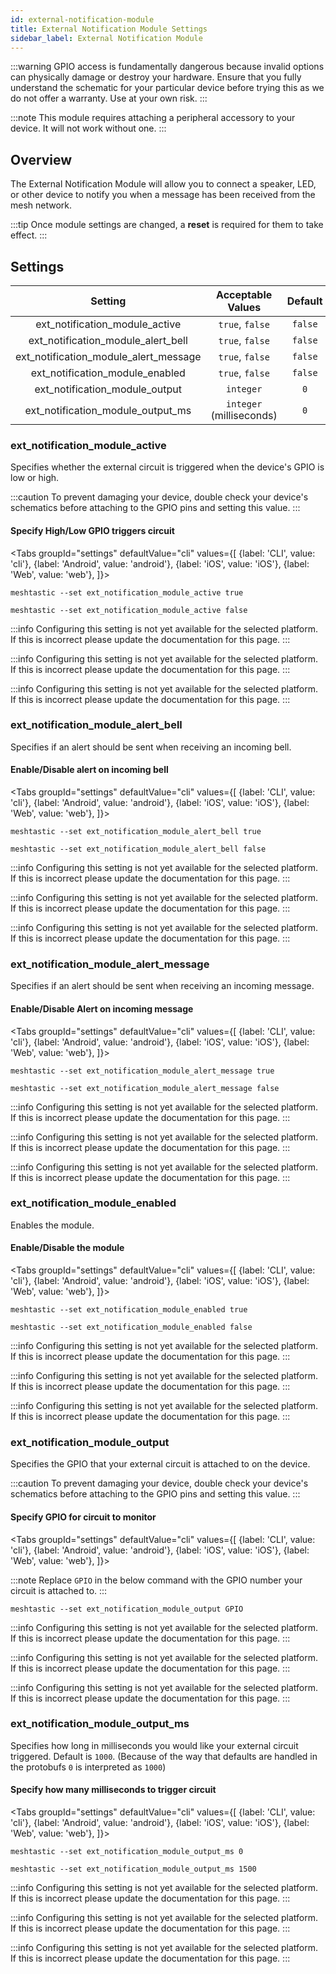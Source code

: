 ```yaml
---
id: external-notification-module
title: External Notification Module Settings
sidebar_label: External Notification Module
---
```




:::warning
GPIO access is fundamentally dangerous because invalid options can physically damage or destroy your hardware. Ensure that you fully understand the schematic for your particular device before trying this as we do not offer a warranty. Use at your own risk.
:::
<PluginModule name="ext_notification_module" rename="ext_notification_plugin" />

<!--- TODO add link to hardware setup to admonition--->

:::note
This module requires attaching a peripheral accessory to your device. It will not work without one.
:::

## Overview

The External Notification Module will allow you to connect a speaker, LED, or other device to notify you when a message has been received from the mesh network.

:::tip
Once module settings are changed, a **reset** is required for them to take effect.
:::

## Settings

|                Setting                |    Acceptable Values     | Default |
| :-----------------------------------: | :----------------------: | :-----: |
|    ext_notification_module_active     |     `true`, `false`      | `false` |
|  ext_notification_module_alert_bell   |     `true`, `false`      | `false` |
| ext_notification_module_alert_message |     `true`, `false`      | `false` |
|    ext_notification_module_enabled    |     `true`, `false`      | `false` |
|    ext_notification_module_output     |        `integer`         |   `0`   |
|   ext_notification_module_output_ms   | `integer` (milliseconds) |   `0`   |

### ext_notification_module_active

Specifies whether the external circuit is triggered when the device's GPIO is low or high.

:::caution
To prevent damaging your device, double check your device's schematics before attaching to the GPIO pins and setting this value.
:::

#### Specify High/Low GPIO triggers circuit

<Tabs
groupId="settings"
defaultValue="cli"
values={[
{label: 'CLI', value: 'cli'},
{label: 'Android', value: 'android'},
{label: 'iOS', value: 'iOS'},
{label: 'Web', value: 'web'},
]}>
<TabItem value="cli">

```shell title="GPIO active high"
meshtastic --set ext_notification_module_active true
```

```shell title="GPIO active low (default)"
meshtastic --set ext_notification_module_active false
```

  </TabItem>
  <TabItem value="android">

:::info
Configuring this setting is not yet available for the selected platform. If this is incorrect please update the documentation for this page.
:::

  </TabItem>
  <TabItem value="iOS">

:::info
Configuring this setting is not yet available for the selected platform. If this is incorrect please update the documentation for this page.
:::

  </TabItem>
  <TabItem value="web">

:::info
Configuring this setting is not yet available for the selected platform. If this is incorrect please update the documentation for this page.
:::

  </TabItem>
</Tabs>

### ext_notification_module_alert_bell

Specifies if an alert should be sent when receiving an incoming bell.

#### Enable/Disable alert on incoming bell

<Tabs
groupId="settings"
defaultValue="cli"
values={[
{label: 'CLI', value: 'cli'},
{label: 'Android', value: 'android'},
{label: 'iOS', value: 'iOS'},
{label: 'Web', value: 'web'},
]}>
<TabItem value="cli">

```shell title="Enable alert on incoming bell"
meshtastic --set ext_notification_module_alert_bell true
```

```shell title="Disable alert on incoming bell"
meshtastic --set ext_notification_module_alert_bell false
```

  </TabItem>
  <TabItem value="android">

:::info
Configuring this setting is not yet available for the selected platform. If this is incorrect please update the documentation for this page.
:::

  </TabItem>
  <TabItem value="iOS">

:::info
Configuring this setting is not yet available for the selected platform. If this is incorrect please update the documentation for this page.
:::

  </TabItem>
  <TabItem value="web">

:::info
Configuring this setting is not yet available for the selected platform. If this is incorrect please update the documentation for this page.
:::

  </TabItem>
</Tabs>

### ext_notification_module_alert_message

Specifies if an alert should be sent when receiving an incoming message.

#### Enable/Disable Alert on incoming message

<Tabs
groupId="settings"
defaultValue="cli"
values={[
{label: 'CLI', value: 'cli'},
{label: 'Android', value: 'android'},
{label: 'iOS', value: 'iOS'},
{label: 'Web', value: 'web'},
]}>
<TabItem value="cli">

```shell title="Enable alert on incoming message"
meshtastic --set ext_notification_module_alert_message true
```

```shell title="Disable alert on incoming message"
meshtastic --set ext_notification_module_alert_message false
```

  </TabItem>
  <TabItem value="android">

:::info
Configuring this setting is not yet available for the selected platform. If this is incorrect please update the documentation for this page.
:::

  </TabItem>
  <TabItem value="iOS">

:::info
Configuring this setting is not yet available for the selected platform. If this is incorrect please update the documentation for this page.
:::

  </TabItem>
  <TabItem value="web">

:::info
Configuring this setting is not yet available for the selected platform. If this is incorrect please update the documentation for this page.
:::

  </TabItem>
</Tabs>

### ext_notification_module_enabled

Enables the module.

#### Enable/Disable the module

<Tabs
groupId="settings"
defaultValue="cli"
values={[
{label: 'CLI', value: 'cli'},
{label: 'Android', value: 'android'},
{label: 'iOS', value: 'iOS'},
{label: 'Web', value: 'web'},
]}>
<TabItem value="cli">

```shell title="Enable Module"
meshtastic --set ext_notification_module_enabled true
```

```shell title="Disable Module"
meshtastic --set ext_notification_module_enabled false
```

  </TabItem>
  <TabItem value="android">

:::info
Configuring this setting is not yet available for the selected platform. If this is incorrect please update the documentation for this page.
:::

  </TabItem>
  <TabItem value="iOS">

:::info
Configuring this setting is not yet available for the selected platform. If this is incorrect please update the documentation for this page.
:::

  </TabItem>
  <TabItem value="web">

:::info
Configuring this setting is not yet available for the selected platform. If this is incorrect please update the documentation for this page.
:::

  </TabItem>
</Tabs>

### ext_notification_module_output

Specifies the GPIO that your external circuit is attached to on the device.

:::caution
To prevent damaging your device, double check your device's schematics before attaching to the GPIO pins and setting this value.
:::

#### Specify GPIO for circuit to monitor

<Tabs
groupId="settings"
defaultValue="cli"
values={[
{label: 'CLI', value: 'cli'},
{label: 'Android', value: 'android'},
{label: 'iOS', value: 'iOS'},
{label: 'Web', value: 'web'},
]}>
<TabItem value="cli">

:::note
Replace `GPIO` in the below command with the GPIO number your circuit is attached to.
:::

```shell title="Specify GPIO that circuit is connected to"
meshtastic --set ext_notification_module_output GPIO
```

  </TabItem>
  <TabItem value="android">

:::info
Configuring this setting is not yet available for the selected platform. If this is incorrect please update the documentation for this page.
:::

  </TabItem>
  <TabItem value="iOS">

:::info
Configuring this setting is not yet available for the selected platform. If this is incorrect please update the documentation for this page.
:::

  </TabItem>
  <TabItem value="web">

:::info
Configuring this setting is not yet available for the selected platform. If this is incorrect please update the documentation for this page.
:::

  </TabItem>
</Tabs>

### ext_notification_module_output_ms

Specifies how long in milliseconds you would like your external circuit triggered. Default is `1000`. (Because of the way that defaults are handled in the protobufs `0` is interpreted as `1000`)

#### Specify how many milliseconds to trigger circuit

<Tabs
groupId="settings"
defaultValue="cli"
values={[
{label: 'CLI', value: 'cli'},
{label: 'Android', value: 'android'},
{label: 'iOS', value: 'iOS'},
{label: 'Web', value: 'web'},
]}>
<TabItem value="cli">

```shell title="Set to default (1000ms)"
meshtastic --set ext_notification_module_output_ms 0
```

```shell title="Set to other value"
meshtastic --set ext_notification_module_output_ms 1500
```

  </TabItem>
  <TabItem value="android">

:::info
Configuring this setting is not yet available for the selected platform. If this is incorrect please update the documentation for this page.
:::

  </TabItem>
  <TabItem value="iOS">

:::info
Configuring this setting is not yet available for the selected platform. If this is incorrect please update the documentation for this page.
:::

  </TabItem>
  <TabItem value="web">

:::info
Configuring this setting is not yet available for the selected platform. If this is incorrect please update the documentation for this page.
:::

  </TabItem>
</Tabs>
